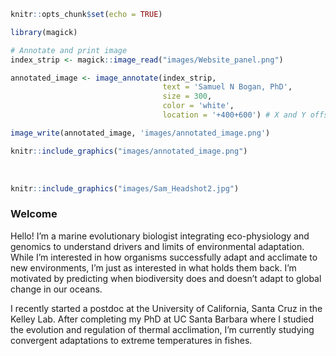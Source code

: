 ```r

knitr::opts_chunk$set(echo = TRUE)

library(magick)

```

```r

# Annotate and print image
index_strip <- magick::image_read("images/Website_panel.png")

annotated_image <- image_annotate(index_strip, 
                                  text = 'Samuel N Bogan, PhD', 
                                  size = 300, 
                                  color = 'white',
                                  location = '+400+600') # X and Y offsets from the top-left corner

image_write(annotated_image, 'images/annotated_image.png')

```

```r
knitr::include_graphics("images/annotated_image.png")
```

<br>
```r
knitr::include_graphics("images/Sam_Headshot2.jpg")
```

### Welcome <a id="about_me"></a>

Hello! I'm a marine evolutionary biologist integrating eco-physiology and genomics to understand drivers and limits of environmental adaptation. While I'm interested in how organisms successfully adapt and acclimate to new environments, I'm just as interested in what holds them back. I'm motivated by predicting when biodiversity does and doesn't adapt to global change in our oceans. 

I recently started a postdoc at the University of California, Santa Cruz in the Kelley Lab. After completing my PhD at UC Santa Barbara where I studied the evolution and regulation of thermal acclimation, I'm currently studying convergent adaptations to extreme temperatures in fishes.

